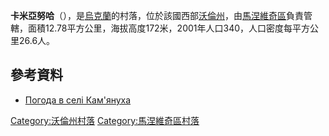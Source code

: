 {{coord|51|14|14|N|25|43|8|E|scale:30000|display=title}}

'''卡米亞努哈'''（{{lang-uk|Кам'януха}}），是[[烏克蘭|烏克蘭]]的村落，位於該國西部[[沃倫州|沃倫州]]，由[[馬涅維奇區|馬涅維奇區]]負責管轄，面積12.78平方公里，海拔高度172米，2001年人口340，人口密度每平方公里26.6人。

==參考資料==
* [http://weather.in.ua/ua/volynskaja/10028 Погода в селі Кам'януха] {{Wayback|url=http://weather.in.ua/ua/volynskaja/10028 |date=20200530003703 }}

[[Category:沃倫州村落|Category:沃倫州村落]]
[[Category:馬涅維奇區村落|Category:馬涅維奇區村落]]


{{Volyn-geo-stub}}